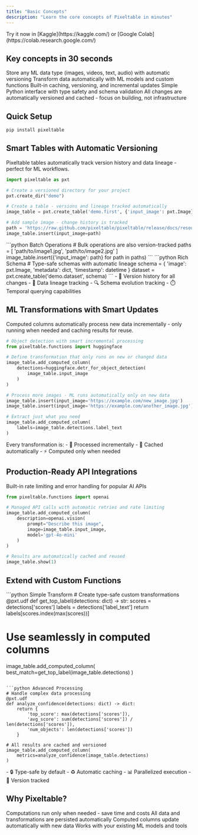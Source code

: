 ```yaml
---
title: "Basic Concepts"
description: "Learn the core concepts of Pixeltable in minutes"
---
```


<Note>
  Try it now in [Kaggle](https://kaggle.com/) or [Google Colab](https://colab.research.google.com/)
</Note>

## Key concepts in 30 seconds

<CardGroup cols={2}>
  <Card title="Smart Tables" icon="database">
    Store any ML data type (images, videos, text, audio) with automatic versioning
  </Card>
  <Card title="Computed Columns" icon="gears">
    Transform data automatically with ML models and custom functions
  </Card>
  <Card title="Production Ready" icon="rocket">
    Built-in caching, versioning, and incremental updates
  </Card>
  <Card title="Developer Friendly" icon="code">
    Simple Python interface with type safety and schema validation
  </Card>
</CardGroup>

<Tip>
  All changes are automatically versioned and cached - focus on building, not infrastructure
</Tip>

## Quick Setup

```bash
pip install pixeltable
``` 

## Smart Tables with Automatic Versioning

<Note>
  Pixeltable tables automatically track version history and data lineage - perfect for ML workflows.
</Note>

```python
import pixeltable as pxt

# Create a versioned directory for your project
pxt.create_dir("demo")

# Create a table - versions and lineage tracked automatically
image_table = pxt.create_table('demo.first', {'input_image': pxt.Image})

# Add sample image - change history is tracked
path = 'https://raw.github.com/pixeltable/pixeltable/release/docs/resources/images/000000000025.jpg'
image_table.insert(input_image=path)
```

<CodeGroup>
  ```python Batch Operations
  # Bulk operations are also version-tracked
  paths = [
      'path/to/image1.jpg',
      'path/to/image2.jpg'
  ]
  image_table.insert({'input_image': path} for path in paths)
  ```
  ```python Rich Schema
  # Type-safe schemas with automatic lineage
  schema = {
      'image': pxt.Image,
      'metadata': dict,
      'timestamp': datetime
  }
  dataset = pxt.create_table('demo.dataset', schema)
  ```
</CodeGroup>

<Card title="Automatic Features" icon="wand-magic-sparkles">
  - 📝 Version history for all changes
  - 🔄 Data lineage tracking
  - 🔍 Schema evolution tracking
  - ⏱️ Temporal querying capabilities
</Card>

## ML Transformations with Smart Updates

<Tip>
  Computed columns automatically process new data incrementally - only running when needed and caching results for reuse.
</Tip>

```python
# Object detection with smart incremental processing
from pixeltable.functions import huggingface

# Define transformation that only runs on new or changed data
image_table.add_computed_column(
    detections=huggingface.detr_for_object_detection(
        image_table.input_image
    )
)

# Process more images - ML runs automatically only on new data
image_table.insert(input_image='https://example.com/new_image.jpg')
image_table.insert(input_image='https://example.com/another_image.jpg')

# Extract just what you need
image_table.add_computed_column(
    labels=image_table.detections.label_text
)
```

<Note>
Every transformation is:
- 🚀 Processed incrementally
- 💾 Cached automatically  
- ⚡ Computed only when needed
</Note>


## Production-Ready API Integrations

<Note>
  Built-in rate limiting and error handling for popular AI APIs
</Note>

```python
from pixeltable.functions import openai

# Managed API calls with automatic retries and rate limiting
image_table.add_computed_column(
    description=openai.vision(
        prompt="Describe this image",
        image=image_table.input_image,
        model='gpt-4o-mini'
    )
)

# Results are automatically cached and reused
image_table.show(1)
```

## Extend with Custom Functions

<CodeGroup>
  ```python Simple Transform
  # Create type-safe custom transformations
  @pxt.udf
  def get_top_label(detections: dict) -> str:
      scores = detections['scores']
      labels = detections['label_text']
      return labels[scores.index(max(scores))]
  
  # Use seamlessly in computed columns
  image_table.add_computed_column(
      best_match=get_top_label(image_table.detections)
  )
  ```

  ```python Advanced Processing
  # Handle complex data processing
  @pxt.udf
  def analyze_confidence(detections: dict) -> dict:
      return {
          'top_score': max(detections['scores']),
          'avg_score': sum(detections['scores']) / len(detections['scores']),
          'num_objects': len(detections['scores'])
      }
  
  # All results are cached and versioned
  image_table.add_computed_column(
      metrics=analyze_confidence(image_table.detections)
  )
  ```
</CodeGroup>

<Card title="Function Benefits" icon="puzzle-piece">
  - 🔒 Type-safe by default
  - ♻️ Automatic caching
  - 📊 Parallelized execution
  - 🔄 Version tracked
</Card>

## Why Pixeltable?

<CardGroup cols={2}>
  <Card title="Smart Execution" icon="sparkles">
    Computations run only when needed - save time and costs
  </Card>
  <Card title="Auto-Save" icon="floppy-disk">
    All data and transformations are persisted automatically
  </Card>
  <Card title="Auto-Update" icon="arrows-rotate">
    Computed columns update automatically with new data
  </Card>
  <Card title="Flexible" icon="puzzle">
    Works with your existing ML models and tools
  </Card>
</CardGroup>